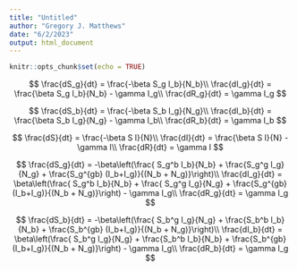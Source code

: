 ```yaml
---
title: "Untitled"
author: "Gregory J. Matthews"
date: "6/2/2023"
output: html_document
---
```


```r
knitr::opts_chunk$set(echo = TRUE)
```

$$
\frac{dS_g}{dt} = \frac{-\beta S_g I_b}{N_b}\\
\frac{dI_g}{dt} = \frac{\beta S_g I_b}{N_b} - \gamma I_g\\
\frac{dR_g}{dt} = \gamma I_g
$$

$$
\frac{dS_b}{dt} = \frac{-\beta S_b I_g}{N_g}\\
\frac{dI_b}{dt} = \frac{\beta S_b I_g}{N_g} - \gamma I_b\\
\frac{dR_b}{dt} = \gamma I_b
$$

$$
\frac{dS}{dt} = \frac{-\beta S I}{N}\\
\frac{dI}{dt} = \frac{\beta S I}{N} - \gamma I\\
\frac{dR}{dt} = \gamma I
$$


$$
\frac{dS_g}{dt} = -\beta\left(\frac{ S_g^b I_b}{N_b} + \frac{S_g^g I_g}{N_g} + \frac{S_g^{gb} (I_b+I_g)}{(N_b + N_g)}\right)\\
\frac{dI_g}{dt} = \beta\left(\frac{ S_g^b I_b}{N_b} + \frac{ S_g^g I_g}{N_g} + \frac{S_g^{gb} (I_b+I_g)}{(N_b + N_g)}\right) - \gamma I_g\\
\frac{dR_g}{dt} = \gamma I_g
$$


$$
\frac{dS_b}{dt} = -\beta\left(\frac{ S_b^g I_g}{N_g} + \frac{S_b^b I_b}{N_b} + \frac{S_b^{gb} (I_b+I_g)}{(N_b + N_g)}\right)\\
\frac{dI_b}{dt} = \beta\left(\frac{ S_b^g I_g}{N_g} + \frac{S_b^b I_b}{N_b} + \frac{S_b^{gb} (I_b+I_g)}{(N_b + N_g)}\right) - \gamma I_g\\
\frac{dR_b}{dt} = \gamma I_g
$$